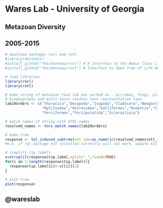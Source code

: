 Wares Lab - University of Georgia
========================================================
## Metazoan Diversity
## 2005-2015 

```r

# download packages rncl and rotl
#library(devtools)
#install_github("fmichonneau/rncl") # R interface to the Nexus Class Library
#install_github("fmichonneau/rotl") # Interface to Open Tree of Life API

# load libraries
library(rncl)
library(rotl)

# make string of metazoan taxa lab has worked on - microbes, fungi, plants, parasites excluded
# biogeography and multi-taxon studies have representative taxa
lab10orders <- c("Thoracica","Decapoda","Isopoda","Cladocera","Neogastropoda","Unionoidea",
                 "Mytiloidea","Ostreoidea","Galliformes","Rodentia","Clupeiformes","Cypriniformes",
                 "Perciformes","Forcipulatida","Scleractinia")

# match names of string with OTOL names
resolved_names <- tnrs_match_names(lab10orders)

# make tree
response <- tol_induced_subtree(ott_ids=as.numeric(resolved_names$ott_id), parser="phytools")
#n.b. if rgl package not installed correctly will not work, update X11 to XQuartz all good!

# simplify tip labels
v=strsplit(response$tip.label,split="_",fixed=TRUE)
for(i in 1:length(response$tip.label)){
  response$tip.label[i]<-v[[i]][1]
}

# plot tree
plot(response)
```

## @wareslab

